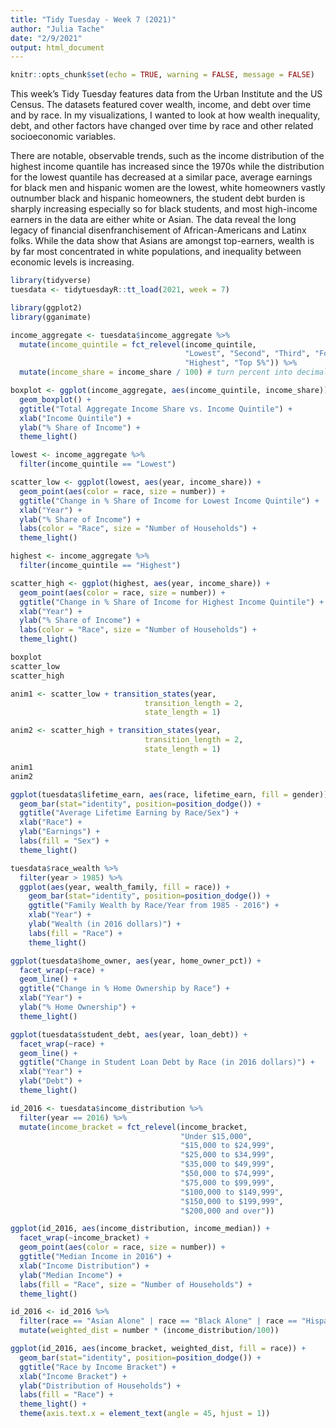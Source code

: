 ```yaml
---
title: "Tidy Tuesday - Week 7 (2021)"
author: "Julia Tache"
date: "2/9/2021"
output: html_document
---
```


```r
knitr::opts_chunk$set(echo = TRUE, warning = FALSE, message = FALSE)
```

This week's Tidy Tuesday features data from the Urban Institute and the US Census. The datasets featured cover wealth, income, and debt over time and by race. In my visualizations, I wanted to look at how wealth inequality, debt, and other factors have changed over time by race and other related socioeconomic variables. 

There are notable, observable trends, such as the income distribution of the highest income quantile has increased since the 1970s while the distribution for the lowest quantile has decreased at a similar pace, average earnings for black men and hispanic women are the lowest, white homeowners vastly outnumber black and hispanic homeowners, the student debt burden is sharply increasing especially so for black students, and most high-income earners in the data are either white or Asian. The data reveal the long legacy of financial disenfranchisement of African-Americans and Latinx folks. While the data show that Asians are amongst top-earners, wealth is by far most concentrated in white populations, and inequality between economic levels is increasing. 

```r
library(tidyverse)
tuesdata <- tidytuesdayR::tt_load(2021, week = 7)
```
```r
library(ggplot2)
library(gganimate)

income_aggregate <- tuesdata$income_aggregate %>%
  mutate(income_quintile = fct_relevel(income_quintile, 
                                       "Lowest", "Second", "Third", "Fourth", 
                                       "Highest", "Top 5%")) %>%
  mutate(income_share = income_share / 100) # turn percent into decimal 

boxplot <- ggplot(income_aggregate, aes(income_quintile, income_share)) +
  geom_boxplot() + 
  ggtitle("Total Aggregate Income Share vs. Income Quintile") +
  xlab("Income Quintile") + 
  ylab("% Share of Income") + 
  theme_light()

lowest <- income_aggregate %>%
  filter(income_quintile == "Lowest")

scatter_low <- ggplot(lowest, aes(year, income_share)) + 
  geom_point(aes(color = race, size = number)) + 
  ggtitle("Change in % Share of Income for Lowest Income Quintile") +
  xlab("Year") + 
  ylab("% Share of Income") +   
  labs(color = "Race", size = "Number of Households") + 
  theme_light()

highest <- income_aggregate %>%
  filter(income_quintile == "Highest")

scatter_high <- ggplot(highest, aes(year, income_share)) + 
  geom_point(aes(color = race, size = number)) + 
  ggtitle("Change in % Share of Income for Highest Income Quintile") +
  xlab("Year") + 
  ylab("% Share of Income") +   
  labs(color = "Race", size = "Number of Households") + 
  theme_light()
```

```r
boxplot 
scatter_low
scatter_high 

anim1 <- scatter_low + transition_states(year,
                              transition_length = 2,
                              state_length = 1)

anim2 <- scatter_high + transition_states(year,
                              transition_length = 2,
                              state_length = 1)

anim1
anim2
```
```r
ggplot(tuesdata$lifetime_earn, aes(race, lifetime_earn, fill = gender)) + 
  geom_bar(stat="identity", position=position_dodge()) + 
  ggtitle("Average Lifetime Earning by Race/Sex") +  
  xlab("Race") + 
  ylab("Earnings") + 
  labs(fill = "Sex") + 
  theme_light()

tuesdata$race_wealth %>%
  filter(year > 1985) %>%
  ggplot(aes(year, wealth_family, fill = race)) + 
    geom_bar(stat="identity", position=position_dodge()) + 
    ggtitle("Family Wealth by Race/Year from 1985 - 2016") +  
    xlab("Year") + 
    ylab("Wealth (in 2016 dollars)") + 
    labs(fill = "Race") + 
    theme_light()
```

```r
ggplot(tuesdata$home_owner, aes(year, home_owner_pct)) + 
  facet_wrap(~race) + 
  geom_line() + 
  ggtitle("Change in % Home Ownership by Race") +
  xlab("Year") + 
  ylab("% Home Ownership") + 
  theme_light()

ggplot(tuesdata$student_debt, aes(year, loan_debt)) + 
  facet_wrap(~race) + 
  geom_line() + 
  ggtitle("Change in Student Loan Debt by Race (in 2016 dollars)") +
  xlab("Year") + 
  ylab("Debt") +  
  theme_light()
```

```r
id_2016 <- tuesdata$income_distribution %>%
  filter(year == 2016) %>%
  mutate(income_bracket = fct_relevel(income_bracket, 
                                      "Under $15,000", 
                                      "$15,000 to $24,999", 
                                      "$25,000 to $34,999",
                                      "$35,000 to $49,999", 
                                      "$50,000 to $74,999", 
                                      "$75,000 to $99,999",
                                      "$100,000 to $149,999",
                                      "$150,000 to $199,999",
                                      "$200,000 and over"))

ggplot(id_2016, aes(income_distribution, income_median)) + 
  facet_wrap(~income_bracket) + 
  geom_point(aes(color = race, size = number)) + 
  ggtitle("Median Income in 2016") +
  xlab("Income Distribution") + 
  ylab("Median Income") + 
  labs(fill = "Race", size = "Number of Households") + 
  theme_light()
```

```r
id_2016 <- id_2016 %>%
  filter(race == "Asian Alone" | race == "Black Alone" | race == "Hispanic (Any Race)" | race =="White Alone, Not Hispanic") %>%
  mutate(weighted_dist = number * (income_distribution/100))

ggplot(id_2016, aes(income_bracket, weighted_dist, fill = race)) + 
  geom_bar(stat="identity", position=position_dodge()) + 
  ggtitle("Race by Income Bracket") +  
  xlab("Income Bracket") + 
  ylab("Distribution of Households") + 
  labs(fill = "Race") + 
  theme_light() + 
  theme(axis.text.x = element_text(angle = 45, hjust = 1)) 

```

